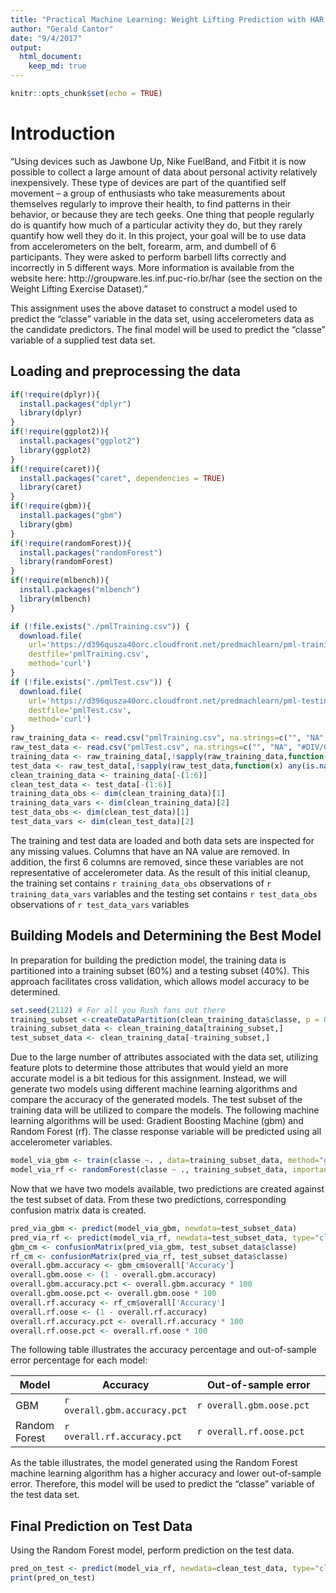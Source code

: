```yaml
---
title: "Practical Machine Learning: Weight Lifting Prediction with HAR Dataset"
author: "Gerald Cantor"
date: "9/4/2017"
output: 
  html_document:
    keep_md: true
---
```


```r
knitr::opts_chunk$set(echo = TRUE)
```
# Introduction
"Using devices such as Jawbone Up, Nike FuelBand, and Fitbit it is now possible to collect a large amount of data about personal activity relatively inexpensively. These type of devices are part of the quantified self movement – a group of enthusiasts who take measurements about themselves regularly to improve their health, to find patterns in their behavior, or because they are tech geeks. One thing that people regularly do is quantify how much of a particular activity they do, but they rarely quantify how well they do it. In this project, your goal will be to use data from accelerometers on the belt, forearm, arm, and dumbell of 6 participants. They were asked to perform barbell lifts correctly and incorrectly in 5 different ways. More information is available from the website here: http://groupware.les.inf.puc-rio.br/har (see the section on the Weight Lifting Exercise Dataset)."

This assignment uses the above dataset to construct a model used to predict the "classe" variable in the data set, using accelerometers data as the candidate predictors. The final model will be used to predict the "classe" variable of a supplied test data set.

## Loading and preprocessing the data

```r
if(!require(dplyr)){
  install.packages("dplyr")
  library(dplyr)
}
if(!require(ggplot2)){
  install.packages("ggplot2")
  library(ggplot2)
}
if(!require(caret)){
  install.packages("caret", dependencies = TRUE)
  library(caret)
}
if(!require(gbm)){
  install.packages("gbm")
  library(gbm)
}
if(!require(randomForest)){
  install.packages("randomForest")
  library(randomForest)
}
if(!require(mlbench)){
  install.packages("mlbench")
  library(mlbench)
}

if (!file.exists("./pmlTraining.csv")) {
  download.file(
    url='https://d396qusza40orc.cloudfront.net/predmachlearn/pml-training.csv',
    destfile='pmlTraining.csv',
    method='curl')
}
if (!file.exists("./pmlTest.csv")) {
  download.file(
    url='https://d396qusza40orc.cloudfront.net/predmachlearn/pml-testing.csv',
    destfile='pmlTest.csv',
    method='curl')
}
raw_training_data <- read.csv("pmlTraining.csv", na.strings=c("", "NA", "#DIV/0!"), row.names = 1)
raw_test_data <- read.csv("pmlTest.csv", na.strings=c("", "NA", "#DIV/0!"), row.names = 1)
training_data <- raw_training_data[,!sapply(raw_training_data,function(x) any(is.na(x)))]
test_data <- raw_test_data[,!sapply(raw_test_data,function(x) any(is.na(x)))]
clean_training_data <- training_data[-(1:6)]
clean_test_data <- test_data[-(1:6)]
training_data_obs <- dim(clean_training_data)[1]
training_data_vars <- dim(clean_training_data)[2]
test_data_obs <- dim(clean_test_data)[1]
test_data_vars <- dim(clean_test_data)[2]
```
The training and test data are loaded and both data sets are inspected for any missing values. Columns that have an NA value are removed. In addition, the first 6 columns are removed, since these variables are not representative of accelerometer data. As the result of this initial cleanup, the training set contains `r training_data_obs` observations of `r training_data_vars` variables and the testing set contains `r test_data_obs` observations of `r test_data_vars` variables

## Building Models and Determining the Best Model
In preparation for building the prediction model, the training data is partitioned into a training subset (60%) and a testing subset (40%). This approach facilitates cross validation, which allows model accuracy to be determined.
```r
set.seed(2112) # For all you Rush fans out there
training_subset <-createDataPartition(clean_training_data$classe, p = 0.6, list=FALSE)
training_subset_data <- clean_training_data[training_subset,]
test_subset_data <- clean_training_data[-training_subset,]
```
Due to the large number of attributes associated with the data set, utilizing feature plots to determine those attributes that would yield an more accurate model is a bit tedious for this assignment. Instead, we will generate two models using different machine learning algorithms and compare the accuracy of the generated models. The test subset of the training data will be utilized to compare the models. The following machine learning algorithms will be used: Gradient Boosting Machine (gbm) and Random Forest (rf). The classe response variable will be predicted using all accelerometer variables.
```r
model_via_gbm <- train(classe ~. , data=training_subset_data, method="gbm")
model_via_rf <- randomForest(classe ~ ., training_subset_data, importance = TRUE)
```
Now that we have two models available, two predictions are created against the test subset of data. From these two predictions, corresponding confusion matrix data is created. 
```r
pred_via_gbm <- predict(model_via_gbm, newdata=test_subset_data)
pred_via_rf <- predict(model_via_rf, newdata=test_subset_data, type="class")
gbm_cm <- confusionMatrix(pred_via_gbm, test_subset_data$classe)
rf_cm <- confusionMatrix(pred_via_rf, test_subset_data$classe)
overall.gbm.accuracy <- gbm_cm$overall['Accuracy']
overall.gbm.oose <- (1 - overall.gbm.accuracy)
overall.gbm.accuracy.pct <- overall.gbm.accuracy * 100
overall.gbm.oose.pct <- overall.gbm.oose * 100
overall.rf.accuracy <- rf_cm$overall['Accuracy']
overall.rf.oose <- (1 - overall.rf.accuracy)
overall.rf.accuracy.pct <- overall.rf.accuracy * 100
overall.rf.oose.pct <- overall.rf.oose * 100
```
The following table illustrates the accuracy percentage and out-of-sample error percentage for each model:

| Model | Accuracy | Out-of-sample error |
|--|-----------|--------------|
|GBM | `r overall.gbm.accuracy.pct` | `r overall.gbm.oose.pct` |
|Random Forest | `r overall.rf.accuracy.pct` | `r overall.rf.oose.pct`  |

As the table illustrates, the model generated using the Random Forest machine learning algorithm has a higher accuracy and lower out-of-sample error. Therefore, this model will be used to predict the "classe" variable of the test data set.

## Final Prediction on Test Data
Using the Random Forest model, perform prediction on the test data.
```r
pred_on_test <- predict(model_via_rf, newdata=clean_test_data, type="class")
print(pred_on_test)
```